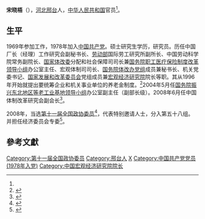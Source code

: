 '''宋晓梧'''（{{bd|1947年|12月||}}），[[河北|河北]][[邢台|邢台]]人，[[中华人民共和国|中华人民共和国]]官员<ref name=xtw/>。

==生平==
1969年参加工作，1978年加入[[中国共产党|中国共产党]]。硕士研究生学历，研究员。历任中国厂长（经理）工作研究会副秘书长、[[中华人民共和国劳动部|劳动部]]国际劳工研究所副所长、中国劳动科学院常务副院长、[[国家体改委|国家体改委]]分配和社会保障司司长兼[[国务院职工医疗保险制度改革领导小组|国务院职工医疗保险制度改革领导小组]]办公室主任、宏观体制司司长、[[国务院经济体制改革办公室|国务院体改办]][[党组|党组]]成员兼秘书长、机关党委书记、[[国家发展和改革委员会|国家发展和改革委员会]]党组成员兼[[中国宏观经济研究院|宏观经济研究院]]院长等职。其从1996年开始就提出要统筹企业和机关事业单位的养老金制度。<ref>{{cite news |title=退休待遇差别大 政协委员关注养老金双轨制   中央政府门户网站　www.gov.cn　　 2011年03月01日　　 来源：新华社 |url=http://www.gov.cn/jrzg/2011-03/01/content_1814016.htm |accessdate=2022年4月25日 |archive-date=2022年4月25日 |archive-url=https://web.archive.org/web/20220425085903/http://www.gov.cn/jrzg/2011-03/01/content_1814016.htm }}</ref>2004年5月任[[国务院振兴东北地区等老工业基地领导小组|国务院振兴东北地区等老工业基地领导小组]]办公室副主任（副部长级）。2008年6月任中国体制改革研究会副会长<ref name=xtw>{{Cite web  |url =http://www.xtrb.cn/zt/2009-11/23/content_208496.htm  |title =本网网友贴出：河北邢台市籍政要简历  |author =  |date =2009-11-23  |publisher =邢台网  |language =  |accessdate =  |quote =  |archive-date =2017-12-01  |archive-url =https://web.archive.org/web/20171201043627/http://www.xtrb.cn/zt/2009-11/23/content_208496.htm  |dead-url =no  }}</ref>。

2008年，当选[[第十一届全国政协委员|第十一届全国政协委员]]<ref>{{cite news|title=第十一届全国政协委员名单|url=http://www.indaa.com.cn/zt/2009qglh/zxzs/200903/t20090303_127573.html|accessdate=2013-04-09|newspaper=新华社北京1月25日电 中国人民政治协商会议第十一届全国委员会委员名单(共2237人，2008年1月25日政协第十届全国委员会常务委员会第二十次会议通过)|date=2008年1月25日|deadurl=yes|archiveurl=https://web.archive.org/web/20130928014403/http://www.indaa.com.cn/zt/2009qglh/zxzs/200903/t20090303_127573.html|archivedate=2013年9月28日}}</ref>，代表特别邀请人士，分入第五十八组。并担任经济委员会专委<ref>{{cite news|title=全国政协信息-宋晓梧|url=http://www.cppcc.gov.cn/CMS/wylibary/showJcwyxtInfoWylibary.action?tabJcwyxt.guid=11W0020950&wytype=wjwy|accessdate=2013-04-11|newspaper=全国政协委员会|archive-date=2017-12-01|archive-url=https://web.archive.org/web/20171201044420/http://www.cppcc.gov.cn/CMS/wylibary/showJcwyxtInfoWylibary.action?tabJcwyxt.guid=11W0020950&wytype=wjwy|dead-url=no}}</ref>。

==參考文獻==
{{reflist}}

{{DEFAULTSORT:Song宋}}
[[Category:第十一届全国政协委员|Category:第十一届全国政协委员]]
[[Category:邢台人|Category:邢台人]]
[[Category:宋姓|X]]
[[Category:中国共产党党员_(1978年入党)|Category:中国共产党党员 (1978年入党)]]
[[Category:中国宏观经济研究院院长|Category:中国宏观经济研究院院长]]
